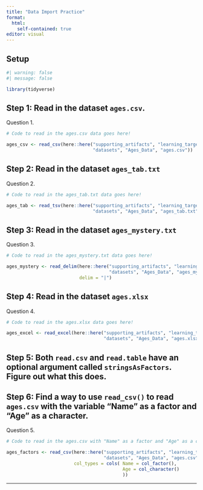 ```yaml
---
title: "Data Import Practice"
format: 
  html:
    self-contained: true
editor: visual
---
```


## Setup

```r
#| warning: false
#| message: false

library(tidyverse)

```

## Step 1: Read in the dataset `ages.csv`.

Question 1.

```r
# Code to read in the ages.csv data goes here! 

ages_csv <- read_csv(here::here("supporting_artifacts", "learning_targets",
                                "datasets", "Ages_Data", "ages.csv"))

```

## Step 2: Read in the dataset `ages_tab.txt`

Question 2.

```r
# Code to read in the ages_tab.txt data goes here! 

ages_tab <- read_tsv(here::here("supporting_artifacts", "learning_targets",
                                "datasets", "Ages_Data", "ages_tab.txt"))


```

## Step 3: Read in the dataset `ages_mystery.txt`

Question 3.

```r
# Code to read in the ages_mystery.txt data goes here! 

ages_mystery <- read_delim(here::here("supporting_artifacts", "learning_targets", 
                                      "datasets", "Ages_Data", "ages_mystery.txt"),
                           delim = "|")


```

## Step 4: Read in the dataset `ages.xlsx`

Question 4.

```r
# Code to read in the ages.xlsx data goes here! 

ages_excel <- read_excel(here::here("supporting_artifacts", "learning_targets", 
                                    "datasets", "Ages_Data", "ages.xlsx"))

```

## Step 5: Both `read.csv` and `read.table` have an optional argument called `stringsAsFactors`. Figure out what this does.

## Step 6: Find a way to use `read_csv()` to read `ages.csv` with the variable "Name" as a factor and "Age" as a character.

Question 5.

```r
# Code to read in the ages.csv with "Name" as a factor and "Age" as a character goes here! 

ages_factors <- read_csv(here::here("supporting_artifacts", "learning_targets", 
                                    "datasets", "Ages_Data", "ages.csv"), 
                         col_types = cols( Name = col_factor(),
                                           Age = col_character()
                                           ))


```

------------------------------------------------------------------------
